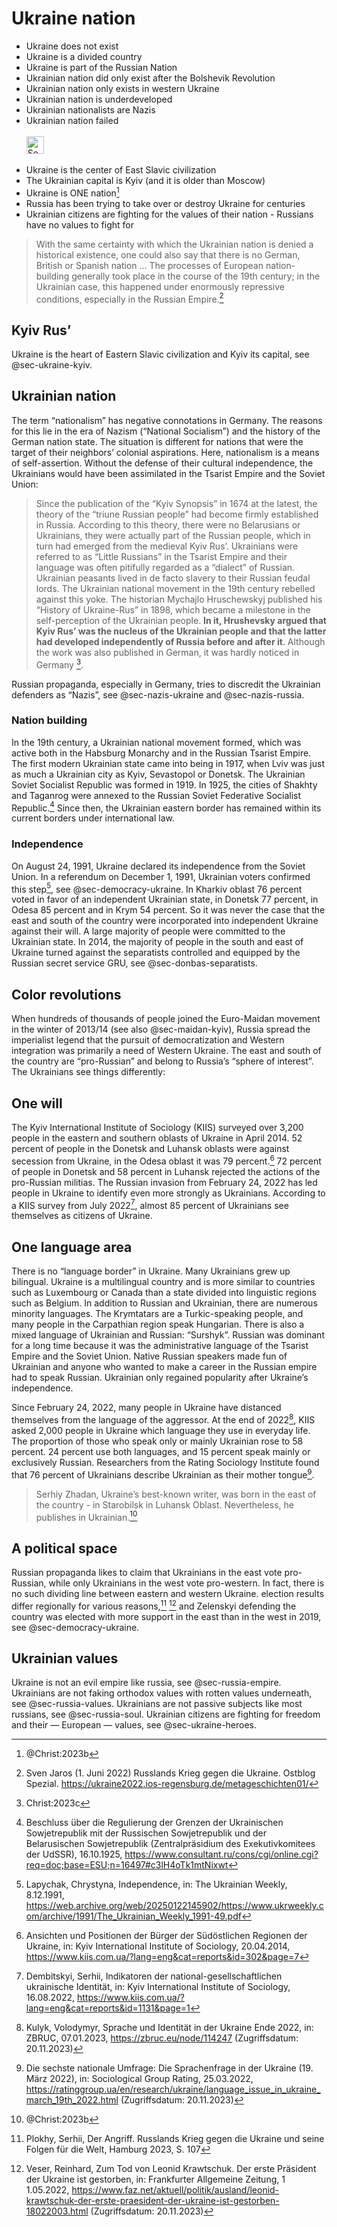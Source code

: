 # Ukraine nation {#sec-ukraine-nation}

::: {.callout-caution title="Myth"}
- Ukraine does not exist
- Ukraine is a divided country
- Ukraine is part of the Russian Nation
- Ukrainian nation did only exist after the Bolshevik Revolution
- Ukrainian nation only exists in western Ukraine
- Ukrainian nation is underdeveloped
- Ukrainian nationalists are Nazis
- Ukrainian nation failed
[<br></br>![Search for topic in EUvsDisinfo](../all_common_img/EUvsDisinfo_400x240.jpg){height=2em}](https://euvsdisinfo.eu/disinformation-cases/?text=ukraine%20nation&sort=relevance)
:::

::: {.callout-tip title="Truth"}
- Ukraine is the center of East Slavic civilization
- The Ukrainian capital is Kyiv (and it is older than Moscow)
- Ukraine is ONE nation^[@Christ:2023b]
- Russia has been trying to take over or destroy Ukraine for centuries
- Ukrainian citizens are fighting for the values of their nation - Russians have no values to fight for
:::

> With the same certainty with which the Ukrainian nation is denied a historical existence, one could also say that there is no German, British or Spanish nation ... The processes of European nation-building generally took place in the course of the 19th century; in the Ukrainian case, this happened under enormously repressive conditions, especially in the Russian Empire.[^ukraine-nation-1]

## Kyiv Rus'

Ukraine is the heart of Eastern Slavic civilization and Kyiv its capital, see @sec-ukraine-kyiv.


## Ukrainian nation

The term “nationalism” has negative connotations in Germany. The reasons for this lie in the era of Nazism ("National Socialism") and the history of the German nation state. The situation is different for nations that were the target of their neighbors' colonial aspirations. Here, nationalism is a means of self-assertion. Without the defense of their cultural independence, the Ukrainians would have been assimilated in the Tsarist Empire and the Soviet Union:

> Since the publication of the “Kyiv Synopsis” in 1674 at the latest, the theory of the “triune Russian people” had become firmly established in Russia. According to this theory, there were no Belarusians or Ukrainians, they were actually part of the Russian people, which in turn had emerged from the medieval Kyiv Rus'. Ukrainians were referred to as “Little Russians” in the Tsarist Empire and their language was often pitifully regarded as a “dialect” of Russian. Ukrainian peasants lived in de facto slavery to their Russian feudal lords. The Ukrainian national movement in the 19th century rebelled against this yoke. The historian Mychajlo Hruschewskyj published his “History of Ukraine-Rus” in 1898, which became a milestone in the self-perception of the Ukrainian people. **In it, Hrushevsky argued that Kyiv Rus' was the nucleus of the Ukrainian people and that the latter had developed independently of Russia before and after it**. Although the work was also published in German, it was hardly noticed in Germany ^[Christ:2023c].

Russian propaganda, especially in Germany, tries to discredit the Ukrainian defenders as “Nazis”, see @sec-nazis-ukraine and @sec-nazis-russia.


### Nation building

In the 19th century, a Ukrainian national movement formed, which was active both in the Habsburg Monarchy and in the Russian Tsarist Empire. The first modern Ukrainian state came into being in 1917, when Lviv was just as much a Ukrainian city as Kyiv, Sevastopol or Donetsk. The Ukrainian Soviet Socialist Republic was formed in 1919. In 1925, the cities of Shakhty and Taganrog were annexed to the Russian Soviet Federative Socialist Republic.[^uif-52] Since then, the Ukrainian eastern border has remained within its current borders under international law.


### Independence

On August 24, 1991, Ukraine declared its independence from the Soviet Union. In a referendum on December 1, 1991, Ukrainian voters confirmed this step[^uif-53], see @sec-democracy-ukraine. In Kharkiv oblast 76 percent voted in favor of an independent Ukrainian state, in Donetsk 77 percent, in Odesa 85 percent and in Krym 54 percent. So it was never the case that the east and south of the country were incorporated into independent Ukraine against their will. A large majority of people were committed to the Ukrainian state. In 2014, the majority of people in the south and east of Ukraine turned against the separatists controlled and equipped by the Russian secret service GRU, see @sec-donbas-separatists.


## Color revolutions

When hundreds of thousands of people joined the Euro-Maidan movement in the winter of 2013/14 (see also @sec-maidan-kyiv), Russia spread the imperialist legend that the pursuit of democratization and Western integration was primarily a need of Western Ukraine. The east and south of the country are “pro-Russian” and belong to Russia's “sphere of interest”. The Ukrainians see things differently:


## One will

The Kyiv International Institute of Sociology (KIIS) surveyed over 3,200 people in the eastern and southern oblasts of Ukraine in April 2014. 52 percent of people in the Donetsk and Luhansk oblasts were against secession from Ukraine, in the Odesa oblast it was 79 percent.[^uif-54] 72 percent of people in Donetsk and 58 percent in Luhansk rejected the actions of the pro-Russian militias. The Russian invasion from February 24, 2022 has led people in Ukraine to identify even more strongly as Ukrainians. According to a KIIS survey from July 2022[^uif-55], almost 85 percent of Ukrainians see themselves as citizens of Ukraine.


## One language area

There is no “language border” in Ukraine. Many Ukrainians grew up bilingual. Ukraine is a multilingual country and is more similar to countries such as Luxembourg or Canada than a state divided into linguistic regions such as Belgium. In addition to Russian and Ukrainian, there are numerous minority languages. The Krymtatars are a Turkic-speaking people, and many people in the Carpathian region speak Hungarian. There is also a mixed language of Ukrainian and Russian: “Surshyk”. Russian was dominant for a long time because it was the administrative language of the Tsarist Empire and the Soviet Union. Native Russian speakers made fun of Ukrainian and anyone who wanted to make a career in the Russian empire had to speak Russian. Ukrainian only regained popularity after Ukraine's independence.

Since February 24, 2022, many people in Ukraine have distanced themselves from the language of the aggressor. At the end of 2022[^uif-56], KIIS asked 2,000 people in Ukraine which language they use in everyday life. The proportion of those who speak only or mainly Ukrainian rose to 58 percent. 24 percent use both languages, and 15 percent speak mainly or exclusively Russian. Researchers from the Rating Sociology Institute found that 76 percent of Ukrainians describe Ukrainian as their mother tongue[^uif-57].

> Serhiy Zhadan, Ukraine's best-known writer, was born in the east of the country - in Starobilsk in Luhansk Oblast. Nevertheless, he publishes in Ukrainian.^[@Christ:2023b]


## A political space

Russian propaganda likes to claim that Ukrainians in the east vote pro-Russian, while only Ukrainians in the west vote pro-western. In fact, there is no such dividing line between eastern and western Ukraine. election results differ regionally for various reasons,[^uif-58] [^uif-59] and Zelenskyi defending the country was elected with more support in the east than in the west in 2019, see @sec-democracy-ukraine.


## Ukrainian values

Ukraine is not an evil empire like russia, see @sec-russia-empire. Ukrainians are not faking orthodox values with rotten values underneath, see @sec-russia-values. Ukrainians are not passive subjects like most russians, see @sec-russia-soul. Ukrainian citizens are fighting for freedom and their — European — values, see @sec-ukraine-heroes.


[^ukraine-nation-1]:  Sven Jaros (1. Juni 2022) Russlands Krieg gegen die Ukraine. Ostblog Spezial. [https://ukraine2022.ios-regensburg.de/metageschichten01/](https://ukraine2022.ios-regensburg.de/metageschichten01/)

[^uif-52]: Beschluss über die Regulierung der Grenzen der Ukrainischen Sowjetrepublik mit der Russischen Sowjetrepublik und der Belarusischen Sowjetrepublik (Zentralpräsidium des Exekutivkomitees der UdSSR), 16.10.1925, [https://www.consultant.ru/cons/cgi/online.cgi?req=doc;base=ESU;n=16497#c3lH4oTk1mtNixwt](https://www.consultant.ru/cons/cgi/online.cgi?req=doc;base=ESU;n=16497#c3lH4oTk1mtNixwt)

[^uif-53]: Lapychak, Chrystyna, Independence, in: The Ukrainian Weekly, 8.12.1991, [https://web.archive.org/web/20250122145902/https://www.ukrweekly.com/archive/1991/The_Ukrainian_Weekly_1991-49.pdf](https://web.archive.org/web/20250122145902/https://www.ukrweekly.com/archive/1991/The_Ukrainian_Weekly_1991-49.pdf)

[^uif-54]: Ansichten und Positionen der Bürger der Südöstlichen Regionen der Ukraine, in: Kyiv International Institute of Sociology, 20.04.2014, [https://www.kiis.com.ua/?lang=eng&cat=reports&id=302&page=7](https://www.kiis.com.ua/?lang=eng&cat=reports&id=302&page=7)

[^uif-55]: Dembitskyi, Serhii, Indikatoren der national-gesellschaftlichen ukrainische Identität, in: Kyiv International Institute of Sociology, 16.08.2022, [https://www.kiis.com.ua/?lang=eng&cat=reports&id=1131&page=1](https://www.kiis.com.ua/?lang=eng&cat=reports&id=1131&page=1)

[^uif-56]: Kulyk, Volodymyr, Sprache und Identität in der Ukraine Ende 2022, in: ZBRUC, 07.01.2023, [https://zbruc.eu/node/114247](https://zbruc.eu/node/114247) (Zugriffsdatum: 20.11.2023)

[^uif-57]: Die sechste nationale Umfrage: Die Sprachenfrage in der Ukraine (19. März 2022), in: Sociological Group Rating, 25.03.2022, [https://ratinggroup.ua/en/research/ukraine/language_issue_in_ukraine_march_19th_2022.html](https://ratinggroup.ua/en/research/ukraine/language_issue_in_ukraine_march_19th_2022.html) (Zugriffsdatum: 20.11.2023)

[^uif-58]: Plokhy, Serhii, Der Angriff. Russlands Krieg gegen die Ukraine und seine Folgen für die Welt, Hamburg 2023, S. 107

[^uif-59]: Veser, Reinhard, Zum Tod von Leonid Krawtschuk. Der erste Präsident der Ukraine ist gestorben, in: Frankfurter Allgemeine Zeitung, 1 1.05.2022, [https://www.faz.net/aktuell/politik/ausland/leonid-krawtschuk-der-erste-praesident-der-ukraine-ist-gestorben-18022003.html](https://www.faz.net/aktuell/politik/ausland/leonid-krawtschuk-der-erste-praesident-der-ukraine-ist-gestorben-18022003.html) (Zugriffsdatum: 20.11.2023)


